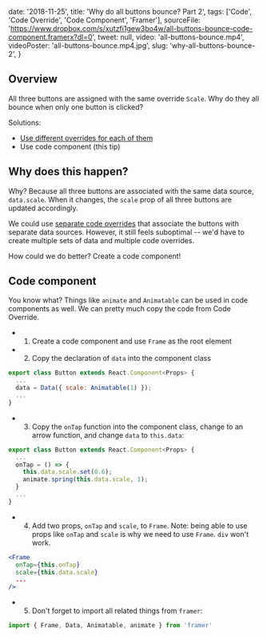 
  date: '2018-11-25',
  title: 'Why do all buttons bounce? Part 2',
  tags: ['Code', 'Code Override', 'Code Component', 'Framer'],
  sourceFile:
    'https://www.dropbox.com/s/xutzfi1gew3bo4w/all-buttons-bounce-code-component.framerx?dl=0',
  tweet: null,
  video: 'all-buttons-bounce.mp4',
  videoPoster: 'all-buttons-bounce.mp4.jpg',
  slug: 'why-all-buttons-bounce-2',
}


## Overview

All three buttons are assigned with the same override `Scale`. Why do they all bounce when only one button is clicked?

Solutions:

- [Use different overrides for each of them](/tips/why-all-buttons-bounce-1)
- Use code component (this tip)

## Why does this happen?

Why? Because all three buttons are associated with the same data source, `data.scale`. When it changes, the `scale` prop of all three buttons are updated accordingly.

We could use [separate code overrides](/tips/why-all-buttons-bounce-1) that associate the buttons with separate data sources. However, it still feels suboptimal -- we'd have to create multiple sets of data and multiple code overrides.

How could we do better? Create a code component!

## Code component

You know what? Things like `animate` and `Animatable` can be used in code components as well. We can pretty much copy the code from Code Override.

- 1. Create a code component and use `Frame` as the root element
- 2. Copy the declaration of `data` into the component class

```jsx
export class Button extends React.Component<Props> {
  ...
  data = Data({ scale: Animatable(1) });
  ...
}
```

- 3. Copy the `onTap` function into the component class, change to an arrow function, and change `data` to `this.data`:

```jsx
export class Button extends React.Component<Props> {
  ...
  onTap = () => {
    this.data.scale.set(0.6);
    animate.spring(this.data.scale, 1);
  }
  ...
}
```

- 4. Add two props, `onTap` and `scale`, to `Frame`. Note: being able to use props like `onTap` and `scale` is why we need to use `Frame`. `div` won't work.

```jsx
<Frame
  onTap={this.onTap}
  scale={this.data.scale}
  ...
/>
```

- 5. Don't forget to import all related things from `framer`:

```js
import { Frame, Data, Animatable, animate } from 'framer'
```
